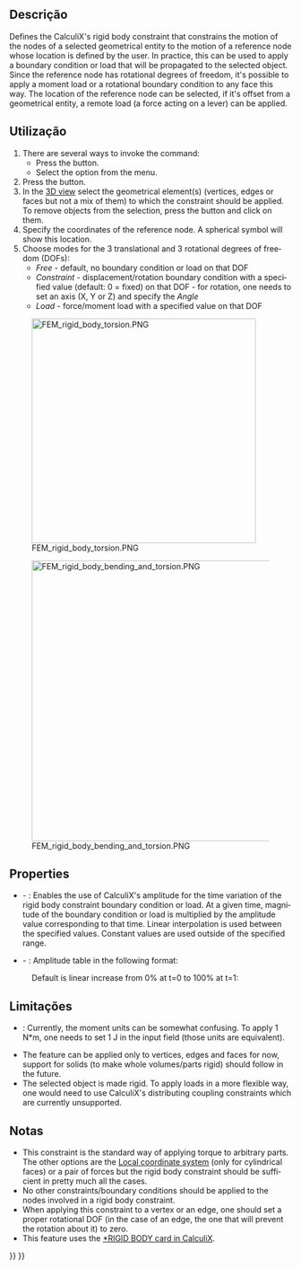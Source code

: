 <languages/>

<div lang="en" dir="ltr" class="mw-content-ltr">
{{Docnav
|[[FEM_ConstraintFixed|Constraint fixed]]
|[[FEM_ConstraintDisplacement|Constraint displacement]]
|[[FEM_Workbench|FEM]]
|IconL=FEM_ConstraintFixed.svg
|IconR=FEM_ConstraintDisplacement.svg
|IconC=Workbench_FEM.svg
}}
</div>

<div lang="en" dir="ltr" class="mw-content-ltr">
{{GuiCommandContainer|
{{GuiCommand
|Name=FEM ConstraintRigidBody
|MenuLocation=Model → Mechanical Boundary Conditions and Loads → Rigid Body Constraint
|Workbenches=[[FEM_Workbench|FEM]]
|Version=1.0
|SeeAlso=[[FEM_ConstraintDisplacement|FEM Constraint displacement]]
}}
{{GuiCommandFemInfo
|Solvers=CalculiX
}}
}}
</div>

<span id="Description"></span>
==Descrição==


<div lang="en" dir="ltr" class="mw-content-ltr">
Defines the CalculiX's rigid body constraint that constrains the motion of the nodes of a selected geometrical entity to the motion of a reference node whose location is defined by the user. In practice, this can be used to apply a boundary condition or load that will be propagated to the selected object. Since the reference node has rotational degrees of freedom, it's possible to apply a moment load or a rotational boundary condition to any face this way. The location of the reference node can be selected, if it's offset from a geometrical entity, a remote load (a force acting on a lever) can be applied.
</div>

<span id="Usage"></span>
==Utilização==


<div lang="en" dir="ltr" class="mw-content-ltr">
# There are several ways to invoke the command:
#* Press the {{Button|[[Image:FEM_ConstraintRigidBody.svg|16px]] [[FEM_ConstraintRigidBody|Rigid Body Constraint]]}} button.
#* Select the {{MenuCommand|Model → Mechanical Boundary Conditions and Loads → [[Image:FEM_ConstraintRigidBody.svg|16px]] Rigid Body Constraint}} option from the menu.
# Press the {{Button|Add}} button.
# In the [[3D_view|3D view]] select the geometrical element(s) (vertices, edges or faces but not a mix of them) to which the constraint should be applied. To remove objects from the selection, press the {{Button|Remove}} button and click on them.
# Specify the coordinates of the reference node. A spherical symbol will show this location.
# Choose modes for the 3 translational and 3 rotational degrees of freedom (DOFs):
#* ''Free'' - default, no boundary condition or load on that DOF
#* ''Constraint'' - displacement/rotation boundary condition with a specified value (default: 0 = fixed) on that DOF - for rotation, one needs to set an axis (X, Y or Z) and specify the ''Angle''
#* ''Load'' - force/moment load with a specified value on that DOF
</div>

[[Image:FEM_rigid_body_torsion.PNG|400px]]
<div lang="en" dir="ltr" class="mw-content-ltr">
{{Caption|Cantilever beam subjected to torsion. Green pins show the face to which rigid body constraint is applied, large green sphere is a reference node. Moment is defined in the proper axis.}}
</div>

[[Image:FEM_rigid_body_bending_and_torsion.PNG|500px]]
<div lang="en" dir="ltr" class="mw-content-ltr">
{{Caption|Cantilever beam subjected to combined loading (bending and torsion) via so-called remote force. Reference node is offset from a beam and a force pointing downwards is applied to it.}}
</div>

<div lang="en" dir="ltr" class="mw-content-ltr">
==Properties==
</div>

<div lang="en" dir="ltr" class="mw-content-ltr">
* {{PropertyData|Enable Amplitude}} - {{Version|1.1}}: Enables the use of CalculiX's amplitude for the time variation of the rigid body constraint boundary condition or load. At a given time, magnitude of the boundary condition or load is multiplied by the amplitude value corresponding to that time. Linear interpolation is used between the specified values. Constant values are used outside of the specified range.
* {{PropertyData|Amplitude Values}} - {{Version|1.1}}: Amplitude table in the following format:
</div>

: {{Code|lang=text|code=
time_1, amplitude_value_1
...
}}

<div lang="en" dir="ltr" class="mw-content-ltr">
: Default is linear increase from 0% at t=0 to 100% at t=1:
</div>

: {{Code|lang=text|code=
0, 0
1, 1
}}

<span id="Limitations"></span>
==Limitações==


<div lang="en" dir="ltr" class="mw-content-ltr">
* {{VersionMinus|1.0}}: Currently, the moment units can be somewhat confusing. To apply 1 N*m, one needs to set 1 J in the input field (those units are equivalent).
* The feature can be applied only to vertices, edges and faces for now, support for solids (to make whole volumes/parts rigid) should follow in the future.
* The selected object is made rigid. To apply loads in a more flexible way, one would need to use CalculiX's distributing coupling constraints which are currently unsupported.
</div>

<span id="Notes"></span>
==Notas== 

<div lang="en" dir="ltr" class="mw-content-ltr">
* This constraint is the standard way of applying torque to arbitrary parts. The other options are the [[FEM_ConstraintTransform|Local coordinate system]] (only for cylindrical faces) or a pair of forces but the rigid body constraint should be sufficient in pretty much all the cases.
* No other constraints/boundary conditions should be applied to the nodes involved in a rigid body constraint.
* When applying this constraint to a vertex or an edge, one should set a proper rotational DOF (in the case of an edge, the one that will prevent the rotation about it) to zero.
* This feature uses the [https://web.mit.edu/calculix_v2.7/CalculiX/ccx_2.7/doc/ccx/node236.html *RIGID BODY card in CalculiX].
</div>



<div lang="en" dir="ltr" class="mw-content-ltr">
{{Docnav
|[[FEM_ConstraintFixed|Constraint fixed]]
|[[FEM_ConstraintDisplacement|Constraint displacement]]
|[[FEM_Workbench|FEM]]
|IconL=FEM_ConstraintFixed.svg
|IconR=FEM_ConstraintDisplacement.svg
|IconC=Workbench_FEM.svg
}}
</div>

{{FEM Tools navi{{#translation:}}}}
{{Userdocnavi{{#translation:}}}}